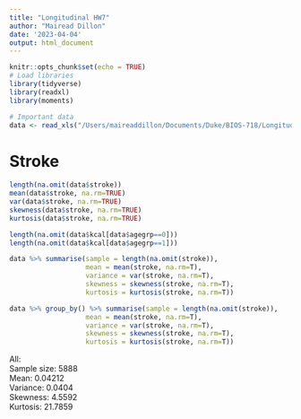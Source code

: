 ```yaml
---
title: "Longitudinal HW7"
author: "Mairead Dillon"
date: '2023-04-04'
output: html_document
---
```


```r
knitr::opts_chunk$set(echo = TRUE)
# Load libraries
library(tidyverse)
library(readxl)
library(moments)

# Important data
data <- read_xls("/Users/maireaddillon/Documents/Duke/BIOS-718/Longitudinal-Analysis/HW7/LargePubHlthDataset.xls")
```
     
        
# Stroke
```r
length(na.omit(data$stroke))
mean(data$stroke, na.rm=TRUE)
var(data$stroke, na.rm=TRUE)
skewness(data$stroke, na.rm=TRUE)
kurtosis(data$stroke, na.rm=TRUE)

length(na.omit(data$kcal[data$agegrp==0]))
length(na.omit(data$kcal[data$agegrp==1]))

data %>% summarise(sample = length(na.omit(stroke)),
                   mean = mean(stroke, na.rm=T),
                   variance = var(stroke, na.rm=T),
                   skewness = skewness(stroke, na.rm=T),
                   kurtosis = kurtosis(stroke, na.rm=T))

data %>% group_by() %>% summarise(sample = length(na.omit(stroke)),
                   mean = mean(stroke, na.rm=T),
                   variance = var(stroke, na.rm=T),
                   skewness = skewness(stroke, na.rm=T),
                   kurtosis = kurtosis(stroke, na.rm=T))
```
All:   
Sample size: 5888    
Mean: 0.04212    
Variance: 0.0404     
Skewness: 4.5592    
Kurtosis: 21.7859    

        